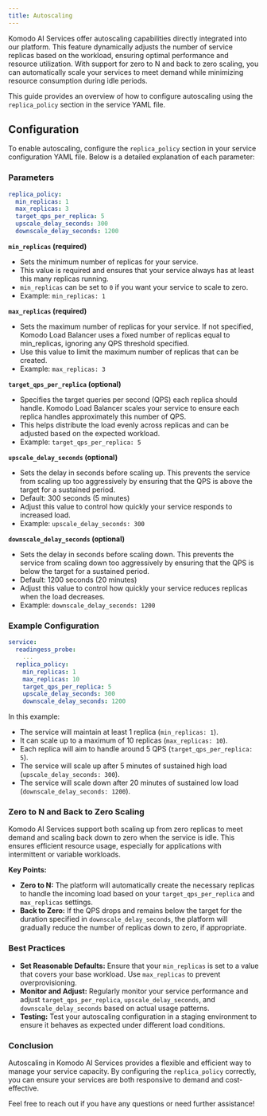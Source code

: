 ```yaml
---
title: Autoscaling
---
```


Komodo AI Services offer autoscaling capabilities directly integrated into our platform. This feature dynamically adjusts the number of service replicas based on the workload, ensuring optimal performance and resource utilization. With support for zero to N and back to zero scaling, you can automatically scale your services to meet demand while minimizing resource consumption during idle periods.

This guide provides an overview of how to configure autoscaling using the `replica_policy` section in the service YAML file.

## Configuration

To enable autoscaling, configure the `replica_policy` section in your service configuration YAML file. Below is a detailed explanation of each parameter:

### Parameters

```yaml
replica_policy:
  min_replicas: 1
  max_replicas: 3
  target_qps_per_replica: 5
  upscale_delay_seconds: 300
  downscale_delay_seconds: 1200
```

**`min_replicas` (required)**

- Sets the minimum number of replicas for your service.
- This value is required and ensures that your service always has at least this many replicas running.
- `min_replicas` can be set to `0` if you want your service to scale to zero.
- Example: `min_replicas: 1`

**`max_replicas` (required)**

- Sets the maximum number of replicas for your service. If not specified, Komodo Load Balancer uses a fixed number of replicas equal to min_replicas, ignoring any QPS threshold specified.
- Use this value to limit the maximum number of replicas that can be created.
- Example: `max_replicas: 3`

**`target_qps_per_replica` (optional)**
- Specifies the target queries per second (QPS) each replica should handle. Komodo Load Balancer scales your service to ensure each replica handles approximately this number of QPS.
- This helps distribute the load evenly across replicas and can be adjusted based on the expected workload.
- Example: `target_qps_per_replica: 5`


**`upscale_delay_seconds` (optional)**
- Sets the delay in seconds before scaling up. This prevents the service from scaling up too aggressively by ensuring that the QPS is above the target for a sustained period.
- Default: 300 seconds (5 minutes)
- Adjust this value to control how quickly your service responds to increased load.
- Example: `upscale_delay_seconds: 300`


**`downscale_delay_seconds` (optional)**
- Sets the delay in seconds before scaling down. This prevents the service from scaling down too aggressively by ensuring that the QPS is below the target for a sustained period.
- Default: 1200 seconds (20 minutes)
- Adjust this value to control how quickly your service reduces replicas when the load decreases.
- Example: `downscale_delay_seconds: 1200`

### Example Configuration

```yaml
service:
  readingess_probe:
    ...
  replica_policy:
    min_replicas: 1
    max_replicas: 10
    target_qps_per_replica: 5
    upscale_delay_seconds: 300
    downscale_delay_seconds: 1200
```

In this example:

- The service will maintain at least 1 replica (`min_replicas: 1`).
- It can scale up to a maximum of 10 replicas (`max_replicas: 10`).
- Each replica will aim to handle around 5 QPS (`target_qps_per_replica: 5`).
- The service will scale up after 5 minutes of sustained high load (`upscale_delay_seconds: 300`).
- The service will scale down after 20 minutes of sustained low load (`downscale_delay_seconds: 1200`).

### Zero to N and Back to Zero Scaling

Komodo AI Services support both scaling up from zero replicas to meet demand and scaling back down to zero when the service is idle. This ensures efficient resource usage, especially for applications with intermittent or variable workloads.

**Key Points:**
- **Zero to N:** The platform will automatically create the necessary replicas to handle the incoming load based on your `target_qps_per_replica` and `max_replicas` settings.
- **Back to Zero:** If the QPS drops and remains below the target for the duration specified in `downscale_delay_seconds`, the platform will gradually reduce the number of replicas down to zero, if appropriate.

### Best Practices
- **Set Reasonable Defaults:** Ensure that your `min_replicas` is set to a value that covers your base workload. Use `max_replicas` to prevent overprovisioning.
- **Monitor and Adjust:** Regularly monitor your service performance and adjust `target_qps_per_replica`, `upscale_delay_seconds`, and `downscale_delay_seconds` based on actual usage patterns.
- **Testing:** Test your autoscaling configuration in a staging environment to ensure it behaves as expected under different load conditions.

### Conclusion

Autoscaling in Komodo AI Services provides a flexible and efficient way to manage your service capacity. By configuring the `replica_policy` correctly, you can ensure your services are both responsive to demand and cost-effective.

Feel free to reach out if you have any questions or need further assistance!
